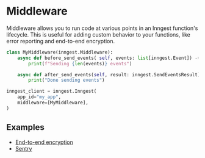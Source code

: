 
# Middleware <VersionBadge version="v0.3.0+" />

Middleware allows you to run code at various points in an Inngest function's lifecycle. This is useful for adding custom behavior to your functions, like error reporting and end-to-end encryption.

```py
class MyMiddleware(inngest.Middleware):
    async def before_send_events( self, events: list[inngest.Event]) -> None:
        print(f"Sending {len(events)} events")

    async def after_send_events(self, result: inngest.SendEventsResult) -> None:
        print("Done sending events")

inngest_client = inngest.Inngest(
    app_id="my_app",
    middleware=[MyMiddleware],
)
```

## Examples

- [End-to-end encryption](https://github.com/inngest/inngest-py/blob/main/pkg/inngest/inngest/experimental/encryption_middleware.py)
- [Sentry](https://github.com/inngest/inngest-py/blob/main/pkg/inngest/inngest/experimental/sentry_middleware.py)
